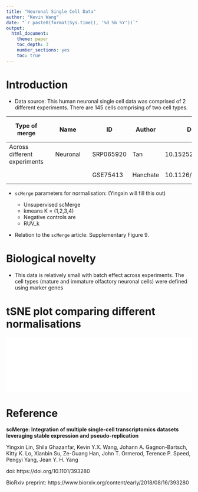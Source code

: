 ```yaml
---
title: "Neuronal Single Cell Data"
author: "Kevin Wang"
date: "`r paste0(format(Sys.time(), '%d %b %Y'))`"
output: 
  html_document:
    theme: paper
    toc_depth: 3
    number_sections: yes
    toc: true
---
```



# Introduction 

+ Data source: This human neuronal single cell data was comprised of 2 different experiments. There are 145 cells comprising of two cell types. 

| Type of merge                |   | Name     |   | ID        | Author   | DOI or URL              | Protocol   | Organism | Tissue   | # of cell types | # of cells | # of batches |
|------------------------------|---|----------|---|-----------|----------|-------------------------|------------|----------|----------|-----------------|------------|--------------|
| Across different experiments |   | Neuronal |   | SRP065920 | Tan      | 10.15252/msb.20156639   | Smart‐Seq2 | Mouse    | Neuronal | 2               | 145        | NA           |
|                              |   |          |   | GSE75413  | Hanchate | 10.1126/science.aad2456 | STRT-seq   |          |          |                 |            |              |

+ `scMerge` parameters for normalisation: (Yingxin will fill this out)

    - Unsupervised scMerge
    - kmeans K = (1,2,3,4)
    - Negative controls are
    - RUV_k
    
    
+ Relation to the `scMerge` article: Supplementary Figure 9. 


# Biological novelty

+ This data is relatively small with batch effect across experiments. The cell types (mature and immature olfactory neuronal cells) were defined using marker genes 


# tSNE plot comparing different normalisations

![](FigS9_v1.pdf){width=100%}


# Reference

**scMerge: Integration of multiple single-cell transcriptomics datasets leveraging stable expression and pseudo-replication**

Yingxin Lin, Shila Ghazanfar, Kevin Y.X. Wang, Johann A. Gagnon-Bartsch, Kitty K. Lo, Xianbin Su, Ze-Guang Han, John T. Ormerod, Terence P. Speed, Pengyi Yang, Jean Y. H. Yang

doi: https://doi.org/10.1101/393280

BioRxiv preprint: https://www.biorxiv.org/content/early/2018/08/16/393280
